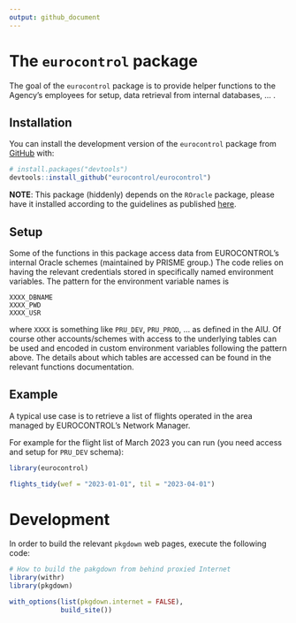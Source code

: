 ```yaml
---
output: github_document
---
```


<!-- README.md is generated from README.Rmd. Please edit that file -->


# The `eurocontrol` package

<!-- badges: start -->
<!-- badges: end -->

The goal of the `eurocontrol` package is to provide helper functions to the
Agency's employees for setup, data retrieval from internal databases, ... .


## Installation

You can install the development version of the `eurocontrol` package
from [GitHub](https://github.com/) with:

``` r
# install.packages("devtools")
devtools::install_github("eurocontrol/eurocontrol")
```

**NOTE**: This package (hiddenly) depends on the `ROracle` package, please have
it installed according to the guidelines as published
[here](https://github.com/euctrl-pru/howto/wiki/Tools-Installation-and-Setup-%28For-R%29#roracle).

## Setup

Some of the functions in this package access data from EUROCONTROL's internal Oracle schemes
(maintained by PRISME group.)
The code relies on having the relevant credentials stored in specifically named
environment variables.
The pattern for the environment variable names is

    XXXX_DBNAME 
    XXXX_PWD
    XXXX_USR

where `XXXX` is something like `PRU_DEV`, `PRU_PROD`, ... as defined in the AIU.
Of course other accounts/schemes with access to the underlying tables can be used and encoded
in custom environment variables following the pattern above. The details about which tables are
accessed can be found in the relevant functions documentation.

## Example

A typical use case is to retrieve a list of flights operated in the
area managed by EUROCONTROL's Network Manager.

For example for the flight list of March 2023 you can run (you need access and setup for `PRU_DEV` schema):

```r
library(eurocontrol)

flights_tidy(wef = "2023-01-01", til = "2023-04-01")
```



# Development

In order to build the relevant `pkgdown` web pages, execute the following code:

```r

# How to build the pakgdown from behind proxied Internet
library(withr)
library(pkgdown)

with_options(list(pkgdown.internet = FALSE),
             build_site())


```


